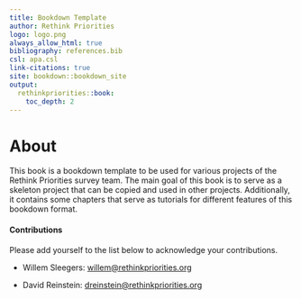 ```yaml
---
title: Bookdown Template
author: Rethink Priorities
logo: logo.png
always_allow_html: true
bibliography: references.bib
csl: apa.csl
link-citations: true
site: bookdown::bookdown_site
output: 
  rethinkpriorities::book:
    toc_depth: 2
---
```


# About {.unnumbered}

This book is a bookdown template to be used for various projects of the Rethink Priorities survey team. The main goal of this book is to serve as a skeleton project that can be copied and used in other projects. Additionally, it contains some chapters that serve as tutorials for different features of this bookdown format.

#### Contributions {.unnumbered}

Please add yourself to the list below to acknowledge your contributions.

-   Willem Sleegers: [willem\@rethinkpriorities.org](mailto:willem@rethinkpriorities.org)

-   David Reinstein: [dreinstein\@rethinkpriorities.org](mailto:dreinstein@rethinkpriorities.org)
